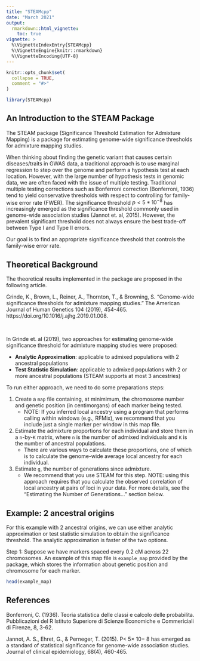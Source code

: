 ```yaml
---
title: "STEAMcpp"
date: "March 2021"
output: 
  rmarkdown::html_vignette: 
    toc: true
vignette: >
  %\VignetteIndexEntry{STEAMcpp}
  %\VignetteEngine{knitr::rmarkdown}
  %\VignetteEncoding{UTF-8}
---
```


```r
knitr::opts_chunk$set(
  collapse = TRUE,
  comment = "#>"
)
```

```r
library(STEAMcpp)
```

## An Introduction to the STEAM Package

The STEAM package (Significance Threshold Estimation for Admixture Mapping) is a package for estimating genome-wide significance thresholds for admixture mapping studies.

When thinking about finding the genetic variant that causes certain diseases/traits in GWAS data, a traditional approach is to use marginal regression to step over the genome and perform a hypothesis test at each location. However, with the large number of hypothesis tests in genomic data, we are often faced with the issue of multiple testing. Traditional multiple testing corrections such as Bonferroni correction (Bonferroni, 1936) tend to yield conservative thresholds with respect to controlling for family-wise error rate (FWER). The significance threshold $p < 5*10^{-8}$ has increasingly emerged as the significance threshold commonly used in genome-wide association studies (Jannot et. al, 2015). However, the prevalent significant threshold does not always ensure the best trade-off between Type I and Type II errors.

Our goal is to find an appropriate significance threshold that controls the family-wise error rate. 

## Theoretical Background

The theoretical results implemented in the package are proposed in the following article.

Grinde, K., Brown, L., Reiner, A., Thornton, T., & Browning, S. "Genome-wide significance thresholds for admixture mapping studies." The American Journal of Human Genetics 104 (2019), 454-465. https://doi.org/10.1016/j.ajhg.2019.01.008.

&nbsp;

In Grinde et. al (2019), two approaches for estimating genome-wide significance threshold for admixture mapping studies were proposed:

- **Analytic Approximation**: applicable to admixed populations with 2 ancestral populations
- **Test Statistic Simulation**: applicable to admixed populations with 2 or more ancestral populations (STEAM supports at most 3 ancestries)

To run either approach, we need to do some preparations steps:

1. Create a `map` file containing, at minimimum, the chromosome number and genetic position (in centimorgans) of each marker being tested.
    * NOTE: If you inferred local ancestry using a program that performs calling within windows (e.g., RFMix), we recommend that you include just a single marker per window in this map file.
  
2. Estimate the admixture proportions for each individual and store them in a `n`-by-`K` matrix, where `n` is the number of admixed individuals and `K` is the number of ancestral populations.
    * There are various ways to calculate these proportions, one of which is to calculate the genome-wide average local ancestry for each individual.
  
3. Estimate `g`, the number of generations since admixture.
    * We recommend that you use STEAM for this step. NOTE: using this approach requires that you calculate the observed correlation of local ancestry at pairs of loci in your data. For more details, see the "Estimating the Number of Generations..." section below.
  
## Example: 2 ancestral origins

For this example with 2 ancestral origins, we can use either analytic approximation or test statistic simulation to obtain the significance threshold. The analytic approximation is faster of the two options.

Step 1: Suppose we have markers spaced every 0.2 cM across 22 chromosomes. An example of this map file is `example_map` provided by the package, which stores the information about genetic position and chromosome for each marker.

```r
head(example_map)
```


## References

Bonferroni, C. (1936). Teoria statistica delle classi e calcolo delle probabilita. Pubblicazioni del R Istituto Superiore di Scienze Economiche e Commericiali di Firenze, 8, 3-62.

Jannot, A. S., Ehret, G., & Perneger, T. (2015). P< 5× 10− 8 has emerged as a standard of statistical significance for genome-wide association studies. Journal of clinical epidemiology, 68(4), 460-465.
